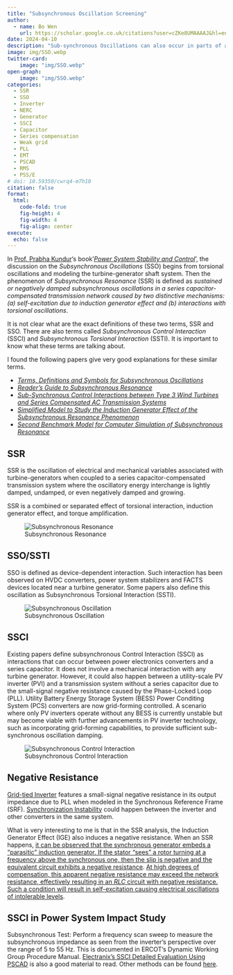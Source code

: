 ```yaml
---
title: "Subsynchronous Oscillation Screening"
author:
  - name: Bo Wen
    url: https://scholar.google.co.uk/citations?user=cZKe8UMAAAAJ&hl=en
date: 2024-04-10
description: "Sub-synchronous Oscillations can also occur in parts of a weak system that does not necessarily comprise of series-compensated transmission circuits. -- NERC Reliability Guideline March 2023"
image: img/SSO.webp
twitter-card: 
    image: "img/SSO.webp"
open-graph: 
    image: "img/SSO.webp"
categories:
  - SSR
  - SSO
  - Inverter
  - NERC
  - Generator
  - SSCI
  - Capacitor
  - Series compensation
  - Weak grid
  - PLL
  - EMT
  - PSCAD
  - RMS
  - PSS/E
# doi: 10.59350/cwrq4-m7h10
citation: false
format:
  html:
    code-fold: true
    fig-height: 4
    fig-width: 4
    fig-align: center
execute: 
  echo: false
---
```


In [Prof. Prabha Kundur](https://scholar.google.com/citations?user=p3wj3EsAAAAJ&hl=en)'s book '_[Power System Stability and Control](https://books.google.com/books/about/Power_System_Stability_and_Control.html?id=wOlSAAAAMAAJ&source=kp_book_description)_', the discussion on the _Subsynchronous Oscillations_ (SSO) begins from torsional oscillations and modeling the turbine-generator shaft system. Then the phenomenon of _Subsynchronous Resonance_ (SSR) is defined as _sustained or negatively damped subsynchronous oscillations in a series capacitor-compensated transmission network caused by two distinctive mechanisms: (a) self-excitation due to induction generator effect and (b) interactions with torsional oscillations_.

It is not clear what are the exact definitions of these two terms, SSR and SSO. There are also terms called  _Subsynchronous Control Interaction_ (SSCI) and _Subsynchronous Torsional Interaction_ (SSTI). It is important to know what these terms are talking about.

I found the following papers give very good explanations for these similar terms.

* [_Terms, Definitions and Symbols for Subsynchronous Oscillations_](https://ieeexplore.ieee.org/document/4113230)
* [_Reader's Guide to Subsynchronous Resonance_](https://ieeexplore.ieee.org/document/141698)
* [_Sub-Synchronous Control Interactions between Type 3 Wind Turbines and Series Compensated AC Transmission Systems_](https://ieeexplore.ieee.org/document/6039426)
* [_Simplified Model to Study the Induction Generator Effect of the Subsynchronous Resonance Phenomenon_](https://ieeexplore.ieee.org/document/8272452)
* [_Second Benchmark Model for Computer Simulation of Subsynchronous Resonance_](https://ieeexplore.ieee.org/document/4118844)

## SSR

SSR is the oscillation of electrical and mechanical variables associated with turbine-generators when coupled to a series capacitor-compensated transmission system where the oscillatory energy interchange is lightly damped, undamped, or even negatively damped and growing.

SSR is a combined or separated effect of torsional interaction, induction generator effect, and torque amplification.

![Subsynchronous Resonance](img/SSR.png)

## SSO/SSTI

SSO is defined as device-dependent interaction. Such interaction has been observed on HVDC converters, power system stabilizers and FACTS devices located near a turbine generator. Some papers also define this oscillation as Subsynchronous Torsional Interaction (SSTI).

![Subsynchronous Oscillation](img/SSTI.png)

## SSCI

Existing papers define subsynchronous Control Interaction (SSCI) as interactions that can occur between power electronics converters and a series capacitor. It does not involve a mechanical interaction with any turbine generator. However, it could also happen between a utility-scale PV inverter (PVI)  and a transmission system without a series capacitor due to the small-signal negative resistance caused by the Phase-Locked Loop (PLL). Utility Battery Energy Storage System (BESS) Power Conditing System (PCS) converters are now grid-forming controlled. A scenario where only PV inverters operate without any BESS is currently unstable but may become viable with further advancements in PV inverter technology, such as incorporating grid-forming capabilities, to provide sufficient sub-synchronous oscillation damping.

![Subsynchronous Control Interaction](img/SSCI.png)

## Negative Resistance

[Grid-tied Inverter](/research_papers/TPEL_ZGTI.qmd) features a small-signal negative resistance in its output impedance due to PLL when modeled in the Synchronous Reference Frame (SRF). [Synchronization Instability](/research_papers/TPEL_Syn_Unstable.qmd) could happen between the inverter and other converters in the same system.

What is very interesting to me is that in the SSR analysis, the Induction Generator Effect (IGE) also induces a negative resistance. When an SSR happens, [it can be observed that the synchronous generator embeds a "parasitic" induction generator. If the stator "sees" a rotor turning at a frequency above the synchronous one, then the slip is negative and the equivalent circuit exhibits a negative resistance](https://ieeexplore.ieee.org/document/8272452). [At high degrees of compensation, this apparent negative resistance may exceed the network resistance, effectively resulting in an _RLC_ circuit with negative resistance. Such a condition will result in self-excitation causing electrical oscillations of intolerable levels](https://books.google.com/books/about/Power_System_Stability_and_Control.html?id=wOlSAAAAMAAJ&source=kp_book_description).

## SSCI in Power System Impact Study

Subsynchronous Test: Perform a frequency scan sweep to measure the subsynchronous impedance as seen from the inverter's perspective over the range of 5 to 55 Hz. This is documented in ERCOT's Dynamic Working Group Procedure Manual. [Electranix's SSCI Detailed Evaluation Using PSCAD](https://www.electranix.com/wp-content/uploads/2021/04/Technical-Memo-SSCI-Detailed-Evaluation_Rev-0.pdf) is also a good material to read. Other methods can be found [here](/blog/2023/11/02/index.qmd).